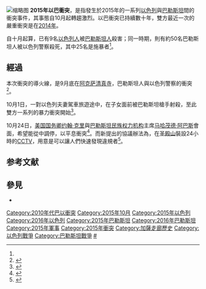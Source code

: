 [[File:Near_Beit_El_-_north_of_Ramallah_10.10.2015_3.jpg|缩略图]]
'''2015年以巴衝突'''，是指發生於2015年的一系列[[以色列|以色列]]與[[巴勒斯坦|巴勒斯坦]]間的衝突事件，其事態自10月起轉趨激烈。以巴衝突已持續數十年，雙方最近一次的嚴重衝突是在[[2014年以巴冲突|2014年]]。

自十月起算，已有9名[[以色列人|以色列人]]被[[巴勒斯坦人|巴勒斯坦人]]殺害；同一時期，則有約50名巴勒斯坦人被以色列警察殺死，其中25名是施暴者<ref name=DW20151024 />。

== 經過 ==
本次衝突的導火線，是9月底在[[阿克萨清真寺|阿克萨清真寺]]，巴勒斯坦人與以色列警察的衝突<ref name=VOA20150927>{{cite news|title=巴勒斯坦人和以色列警方在阿克薩清真寺衝突|url=http://www.voacantonese.com/content/israel-palestinians/2981028.html|accessdate=2015-10-25|agency=美國之音|date=2015-09-27|archive-date=2015-09-28|archive-url=https://web.archive.org/web/20150928140705/http://www.voacantonese.com/content/israel-palestinians/2981028.html|dead-url=no}}</ref>。

10月1日，一對以色列夫妻駕車旅遊途中，在子女面前被巴勒斯坦槍手射殺，至此雙方一系列的暴力衝突開始<ref name=VOA20151002>{{cite news|title=以色列夫妇在约旦河西岸被巴勒斯坦枪手打死|url=http://www.voachinese.com/content/israel-20151001/2988399.html|accessdate=2015-10-25|agency=美國之音|date=2015-10-02|archive-date=2015-11-05|archive-url=https://web.archive.org/web/20151105013244/http://www.voachinese.com/content/israel-20151001/2988399.html|dead-url=no}}</ref>。

10月24日，[[美国国务卿|美国国务卿]][[约翰·克里|约翰·克里]]與[[巴勒斯坦民族权力机构|巴勒斯坦民族权力机构]]主席[[马哈茂德·阿巴斯|马哈茂德·阿巴斯]]會面，希望能從中調停，以平息衝突<ref>{{cite news|author1=中央社(翻譯)|title=凱瑞會見阿巴斯 盼止以巴逾3週動亂|url=https://hk.news.yahoo.com/%E5%87%B1%E7%91%9E%E6%9C%83%E8%A6%8B%E9%98%BF%E5%B7%B4%E6%96%AF-%E7%9B%BC%E6%AD%A2%E4%BB%A5%E5%B7%B4%E9%80%BE3%E9%80%B1%E5%8B%95%E4%BA%82-143502771.html|accessdate=2015-10-25|agency=[[法新社|法新社]]|date=2015-10-24|archive-date=2015-10-25|archive-url=https://web.archive.org/web/20151025132610/https://hk.news.yahoo.com/%E5%87%B1%E7%91%9E%E6%9C%83%E8%A6%8B%E9%98%BF%E5%B7%B4%E6%96%AF-%E7%9B%BC%E6%AD%A2%E4%BB%A5%E5%B7%B4%E9%80%BE3%E9%80%B1%E5%8B%95%E4%BA%82-143502771.html|dead-url=no}}</ref>。而新提出的協議辦法為，在[[圣殿山|圣殿山]]裝設24小時的[[閉路電視|CCTV]]，用意是可以讓人們快速發現違規者<ref name=DW20151024>{{cite news|author1=文木 / 文山|title=以巴冲突未停止 新规定或缓和局势|url=http://www.dw.com/zh/%E4%BB%A5%E5%B7%B4%E5%86%B2%E7%AA%81%E6%9C%AA%E5%81%9C%E6%AD%A2-%E6%96%B0%E8%A7%84%E5%AE%9A%E6%88%96%E7%BC%93%E5%92%8C%E5%B1%80%E5%8A%BF/a-18804044|accessdate=2015-10-25|agency=[[德國之聲|德國之聲]]|date=2015-10-24|archive-date=2015-10-25|archive-url=https://web.archive.org/web/20151025042936/http://www.dw.com/zh/%E4%BB%A5%E5%B7%B4%E5%86%B2%E7%AA%81%E6%9C%AA%E5%81%9C%E6%AD%A2-%E6%96%B0%E8%A7%84%E5%AE%9A%E6%88%96%E7%BC%93%E5%92%8C%E5%B1%80%E5%8A%BF/a-18804044|dead-url=no}}</ref>。

==参考文献==
{{Reflist|2}}
{{VOA}}

== 參見 ==
*{{le|以巴衝突史|History of the Israeli–Palestinian conflict}}
{{巴以冲突}}

{{Portal bar|以色列|巴勒斯坦|軍事|歷史}}
[[Category:2010年代巴以衝突|Category:2010年代巴以衝突]]
[[Category:2015年10月|Category:2015年10月]]
[[Category:2015年以色列|Category:2015年以色列]]
[[Category:2016年以色列|Category:2016年以色列]]
[[Category:2015年巴勒斯坦|Category:2015年巴勒斯坦]]
[[Category:2016年巴勒斯坦|Category:2016年巴勒斯坦]]
[[Category:2015年軍事|Category:2015年軍事]]
[[Category:2015年衝突|Category:2015年衝突]]
[[Category:加薩走廊歷史|Category:加薩走廊歷史]]
[[Category:以色列戰爭|Category:以色列戰爭]]
[[Category:巴勒斯坦戰爭|Category:巴勒斯坦戰爭]]
[[Category:中東戰爭|#]]